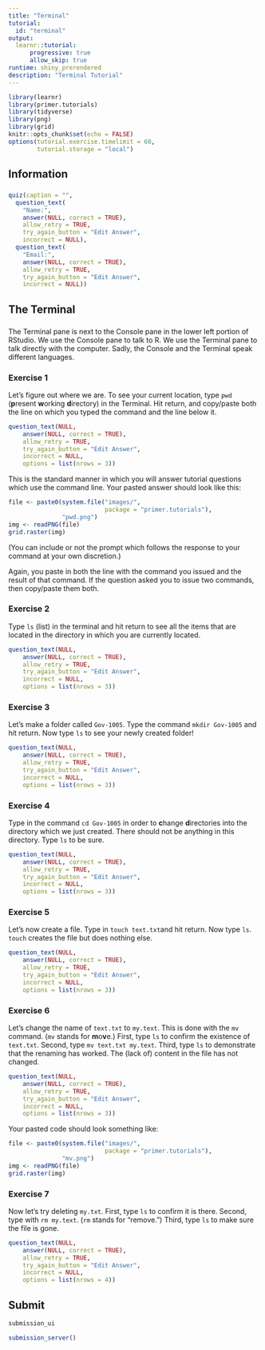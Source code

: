 ```yaml
---
title: "Terminal"
tutorial:
  id: "terminal"
output:
  learnr::tutorial:
      progressive: true
      allow_skip: true
runtime: shiny_prerendered
description: "Terminal Tutorial"
---
```


```r
library(learnr)
library(primer.tutorials)
library(tidyverse)
library(png)
library(grid)
knitr::opts_chunk$set(echo = FALSE)
options(tutorial.exercise.timelimit = 60, 
        tutorial.storage = "local") 
```

## Information
###

```r
quiz(caption = "",
  question_text(
    "Name:",
    answer(NULL, correct = TRUE),
    allow_retry = TRUE,
    try_again_button = "Edit Answer",
    incorrect = NULL),
  question_text(
    "Email:",
    answer(NULL, correct = TRUE),
    allow_retry = TRUE,
    try_again_button = "Edit Answer",
    incorrect = NULL))
```

## The Terminal
###

The Terminal pane is next to the Console pane in the lower left portion of RStudio. We use the Console pane to talk to R. We use the Terminal pane to talk directly with the computer. Sadly, the Console and the Terminal speak different languages.

### Exercise 1

Let's figure out where we are. To see your current location, type `pwd` (**p**resent **w**orking **d**irectory) in the Terminal. Hit return, and copy/paste both the line on which you typed the command and the line below it. 


```r
question_text(NULL,
    answer(NULL, correct = TRUE),
    allow_retry = TRUE,
    try_again_button = "Edit Answer",
    incorrect = NULL,
    options = list(nrows = 3))
```

This is the standard manner in which you will answer tutorial questions which use the command line. Your pasted answer should look like this:

```r
file <- paste0(system.file("images/", 
                           package = "primer.tutorials"),
               "pwd.png")
img <- readPNG(file)
grid.raster(img)
```

(You can include or not the prompt which follows the response to your command at your own discretion.)

Again, you paste in both the line with the command you issued and the result of that command. If the question asked you to issue two commands, then copy/paste them both. 

### Exercise 2

Type `ls` (list) in the terminal and hit return to see all the items that are located in the directory in which you are currently located. 

```r
question_text(NULL,
    answer(NULL, correct = TRUE),
    allow_retry = TRUE,
    try_again_button = "Edit Answer",
    incorrect = NULL,
    options = list(nrows = 3))
```

### Exercise 3

Let's make a folder called `Gov-1005`. Type the command `mkdir Gov-1005` and hit return. Now type `ls` to see your newly created folder! 
 
```r
question_text(NULL,
    answer(NULL, correct = TRUE),
    allow_retry = TRUE,
    try_again_button = "Edit Answer",
    incorrect = NULL,
    options = list(nrows = 3))
```

### Exercise 4

Type in the command `cd Gov-1005` in order to **c**hange **d**irectories into the directory which we just created. There should not be anything in this directory. Type `ls` to be sure. 

```r
question_text(NULL,
    answer(NULL, correct = TRUE),
    allow_retry = TRUE,
    try_again_button = "Edit Answer",
    incorrect = NULL,
    options = list(nrows = 3))
```

### Exercise 5

Let's now create a file. Type in `touch text.txt`and hit return. Now type `ls`. `touch` creates the file but does nothing else.

```r
question_text(NULL,
    answer(NULL, correct = TRUE),
    allow_retry = TRUE,
    try_again_button = "Edit Answer",
    incorrect = NULL,
    options = list(nrows = 3))
```

### Exercise 6

Let's change the name of `text.txt` to `my.text`. This is done with the `mv` command. (`mv` stands for **m**o**v**e.) First, type `ls` to confirm the existence of `text.txt`. Second, type `mv text.txt my.text`. Third, type `ls` to demonstrate that the renaming has worked. The (lack of) content in the file has not changed. 

```r
question_text(NULL,
    answer(NULL, correct = TRUE),
    allow_retry = TRUE,
    try_again_button = "Edit Answer",
    incorrect = NULL,
    options = list(nrows = 3))
```

Your pasted code should look something like:

```r
file <- paste0(system.file("images/", 
                           package = "primer.tutorials"),
               "mv.png")
img <- readPNG(file)
grid.raster(img)
```

### Exercise 7

Now let's try deleting `my.txt`. First, type `ls` to confirm it is there. Second, type with `rm my.text`. (`rm` stands for "remove.") Third, type `ls` to make sure the file is gone.


```r
question_text(NULL,
    answer(NULL, correct = TRUE),
    allow_retry = TRUE,
    try_again_button = "Edit Answer",
    incorrect = NULL,
    options = list(nrows = 4))
```


## Submit

```r
submission_ui
```

```r
submission_server()
```

